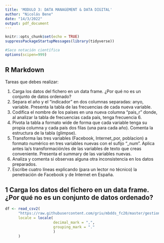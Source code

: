 ```yaml
---
title: 'MODULO 3: DATA MANAGEMENT & DATA DIGITAL'
author: "Nicolás Bene"
date: "14/3/2022"
output: pdf_document
---
```


```r
knitr::opts_chunk$set(echo = TRUE)
suppressPackageStartupMessages(library(tidyverse))

#Saco notación científica
options(scipen=999)

```

## R Markdown
Tareas que debes realizar:

1. Carga los datos del fichero en un data frame. ¿Por qué no es un conjunto de datos ordenado?
1. Separa el año y el “indicador” en dos columnas separadas: anyo, variable. Presenta la tabla de las frecuencias de cada nueva variable.
1. Codifica el nombre de los países en una nueva columna “pais_r” donde, al analizar la tabla de frecuencias cada país, tenga frecuencia 6.
1. Pivota la tabla a formato wide de forma que cada variable tenga su propia columna y cada país dos filas (una para cada año). Comenta la estructura de la tabla (glimpse).
1. Transforma las tres variables (Facebook, Internet_por, poblacion) a formato numérico en tres variables nuevas con el sufijo “_num”. Aplica antes la/s transformación/es de las variables de texto que creas conveniente. Presenta el summary de las variables nuevas.
1. Analiza y comenta si observas alguna otra inconsistencia en los datos preparados.
1. Escribe cuatro líneas explicando (para un lector no técnico) la penetración de Facebook y de Internet en España.


## 1  Carga los datos del fichero en un data frame. ¿Por qué no es un conjunto de datos ordenado?

```r
df <- read_csv2(
      "https://raw.githubusercontent.com/griu/mbdds_fc20/master/gestion_datos/www/Facebook_10_18_raw.csv",
      locale = locale(
                      decimal_mark = ",", 
                      grouping_mark = "."
                      )
      )
```

